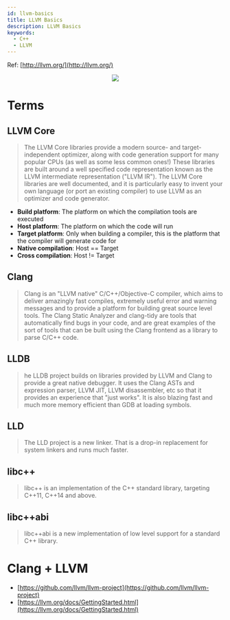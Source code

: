 ```yaml
---
id: llvm-basics
title: LLVM Basics
description: LLVM Basics
keywords:
  - C++
  - LLVM
---
```



Ref: [http://llvm.org/](http://llvm.org/)

<center>
  <img src={useBaseUrl("lang/cpp/advanced-cpp/llvm/llvm-llvm.png")} />
</center>

# Terms

## LLVM Core

> The LLVM Core libraries provide a modern source- and target-independent optimizer, along with code generation support for many popular CPUs (as well as some less common ones!) These libraries are built around a well specified code representation known as the LLVM intermediate representation ("LLVM IR"). The LLVM Core libraries are well documented, and it is particularly easy to invent your own language (or port an existing compiler) to use LLVM as an optimizer and code generator.

- **Build platform**: The platform on which the compilation tools are executed
- **Host platform**: The platform on which the code will run
- **Target platform**: Only when building a compiler, this is the platform that the compiler will generate code for
- **Native compilation**: Host == Target
- **Cross compilation**: Host != Target

## Clang

> Clang is an "LLVM native" C/C++/Objective-C compiler, which aims to deliver amazingly fast compiles, extremely useful error and warning messages and to provide a platform for building great source level tools. The Clang Static Analyzer and clang-tidy are tools that automatically find bugs in your code, and are great examples of the sort of tools that can be built using the Clang frontend as a library to parse C/C++ code.

## LLDB

> he LLDB project builds on libraries provided by LLVM and Clang to provide a great native debugger. It uses the Clang ASTs and expression parser, LLVM JIT, LLVM disassembler, etc so that it provides an experience that "just works". It is also blazing fast and much more memory efficient than GDB at loading symbols.

## LLD

> The LLD project is a new linker. That is a drop-in replacement for system linkers and runs much faster.

## libc++

> libc++ is an implementation of the C++ standard library, targeting C++11, C++14 and above.

## libc++abi

> libc++abi is a new implementation of low level support for a standard C++ library.

# Clang + LLVM

- [https://github.com/llvm/llvm-project](https://github.com/llvm/llvm-project)
- [https://llvm.org/docs/GettingStarted.html](https://llvm.org/docs/GettingStarted.html)
